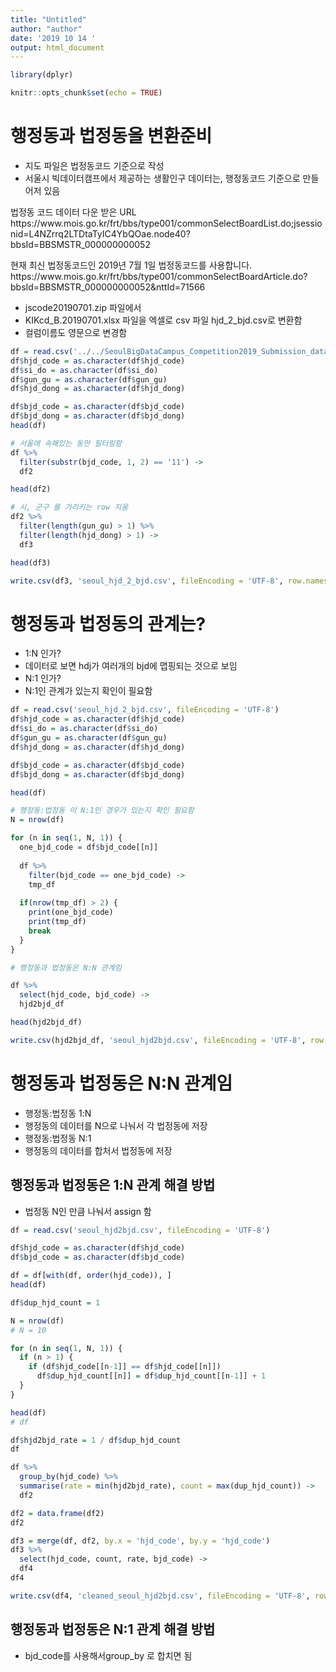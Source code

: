 ```yaml
---
title: "Untitled"
author: "author"
date: '2019 10 14 '
output: html_document
---
```


```r
library(dplyr)
```

```r
knitr::opts_chunk$set(echo = TRUE)
```

# 행정동과 법정동을 변환준비

- 지도 파일은 법정동코드 기준으로 작성
- 서울시 빅데이터캠프에서 제공하는 생활인구 데이터는, 행정동코드 기준으로 만들어저 있음

법정동 코드 데이터 다운 받은 URL
https://www.mois.go.kr/frt/bbs/type001/commonSelectBoardList.do;jsessionid=L4NZrrq2LTDtaTyIC4YbQOae.node40?bbsId=BBSMSTR_000000000052

현재 최신 법정동코드인 2019년 7월 1일 법정동코드를 사용합니다.
https://www.mois.go.kr/frt/bbs/type001/commonSelectBoardArticle.do?bbsId=BBSMSTR_000000000052&nttId=71566

- jscode20190701.zip 파일에서
- KIKcd_B.20190701.xlsx 파일을 엑셀로 csv 파일 hjd_2_bjd.csv로 변환함
- 컬럼이름도 영문으로 변경함

```r
df = read.csv('../../SeoulBigDataCampus_Competition2019_Submission_data/BeobJeongDong_HaengJeongDong/hjd_2_bjd.csv', fileEncoding = 'UTF-8-BOM')
df$hjd_code = as.character(df$hjd_code)
df$si_do = as.character(df$si_do)
df$gun_gu = as.character(df$gun_gu)
df$hjd_dong = as.character(df$hjd_dong)

df$bjd_code = as.character(df$bjd_code)
df$bjd_dong = as.character(df$bjd_dong)
head(df)

# 서울에 속해있는 동만 필터링함
df %>% 
  filter(substr(bjd_code, 1, 2) == '11') ->
  df2

head(df2)

# 시, 군구 를 가리키는 row 지움
df2 %>% 
  filter(length(gun_gu) > 1) %>% 
  filter(length(hjd_dong) > 1) ->
  df3

head(df3)

write.csv(df3, 'seoul_hjd_2_bjd.csv', fileEncoding = 'UTF-8', row.names = FALSE)
```

# 행정동과 법정동의 관계는?
- 1:N 인가?
 - 데이터로 보면 hdj가 여러개의 bjd에 맵핑되는 것으로 보임
- N:1 인가?
 - N:1인 관계가 있는지 확인이 필요함

```r
df = read.csv('seoul_hjd_2_bjd.csv', fileEncoding = 'UTF-8')
df$hjd_code = as.character(df$hjd_code)
df$si_do = as.character(df$si_do)
df$gun_gu = as.character(df$gun_gu)
df$hjd_dong = as.character(df$hjd_dong)

df$bjd_code = as.character(df$bjd_code)
df$bjd_dong = as.character(df$bjd_dong)

head(df)
```

```r
# 행정동:법정동 이 N:1인 경우가 있는지 확인 필요함
N = nrow(df)

for (n in seq(1, N, 1)) {
  one_bjd_code = df$bjd_code[[n]]
  
  df %>% 
    filter(bjd_code == one_bjd_code) ->
    tmp_df
  
  if(nrow(tmp_df) > 2) {
    print(one_bjd_code)
    print(tmp_df)
    break
  }
}

# 행정동과 법정동은 N:N 관계임
```

```r
df %>% 
  select(hjd_code, bjd_code) ->
  hjd2bjd_df

head(hjd2bjd_df)

write.csv(hjd2bjd_df, 'seoul_hjd2bjd.csv', fileEncoding = 'UTF-8', row.names = FALSE)
```


# 행정동과 법정동은 N:N 관계임

- 행정동:법정동 1:N
 - 행정동의 데이터를 N으로 나눠서 각 법정동에 저장
- 행정동:법정동 N:1
 - 행정동의 데이터를 합처서 법정동에 저장


## 행정동과 법정동은 1:N 관계 해결 방법
- 법정동 N인 만큼 나눠서 assign 함

```r
df = read.csv('seoul_hjd2bjd.csv', fileEncoding = 'UTF-8')

df$hjd_code = as.character(df$hjd_code)
df$bjd_code = as.character(df$bjd_code)

df = df[with(df, order(hjd_code)), ]
head(df)

df$dup_hjd_count = 1

N = nrow(df)
# N = 10

for (n in seq(1, N, 1)) {
  if (n > 1) {
    if (df$hjd_code[[n-1]] == df$hjd_code[[n]])
      df$dup_hjd_count[[n]] = df$dup_hjd_count[[n-1]] + 1
  }
}

head(df)
# df

df$hjd2bjd_rate = 1 / df$dup_hjd_count
df

df %>%
  group_by(hjd_code) %>%
  summarise(rate = min(hjd2bjd_rate), count = max(dup_hjd_count)) ->
  df2

df2 = data.frame(df2)
df2

df3 = merge(df, df2, by.x = 'hjd_code', by.y = 'hjd_code')
df3 %>%
  select(hjd_code, count, rate, bjd_code) ->
  df4
df4

write.csv(df4, 'cleaned_seoul_hjd2bjd.csv', fileEncoding = 'UTF-8', row.names = FALSE)
```

## 행정동과 법정동은 N:1 관계 해결 방법
- bjd_code를 사용해서group_by 로 합치면 됨
